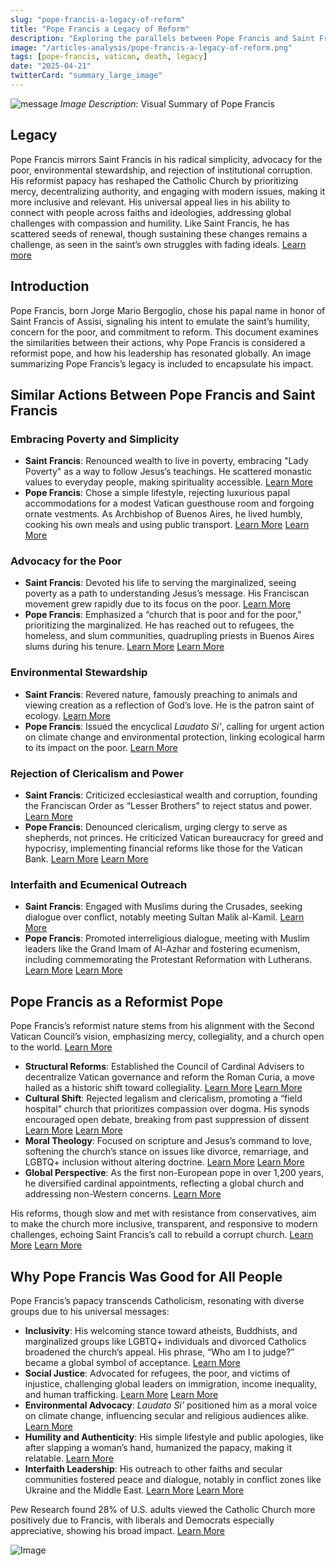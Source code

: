 ```yaml
---
slug: "pope-francis-a-legacy-of-reform"
title: "Pope Francis a Legacy of Reform"
description: "Exploring the parallels between Pope Francis and Saint Francis, their reformist actions, and Pope Francis's impact on all people."
image: "/articles-analysis/pope-francis-a-legacy-of-reform.png"
tags: [pope-francis, vatican, death, legacy]
date: "2025-04-21"
twitterCard: "summary_large_image"
---
```


![message](/articles-analysis/pope-francis-a-legacy-of-reform.png)
*Image Description*: Visual Summary of Pope Francis


## Legacy

Pope Francis mirrors Saint Francis in his radical simplicity, advocacy for the poor, environmental stewardship, and rejection of institutional corruption. His reformist papacy has reshaped the Catholic Church by prioritizing mercy, decentralizing authority, and engaging with modern issues, making it more inclusive and relevant. His universal appeal lies in his ability to connect with people across faiths and ideologies, addressing global challenges with compassion and humility. Like Saint Francis, he has scattered seeds of renewal, though sustaining these changes remains a challenge, as seen in the saint’s own struggles with fading ideals. [Learn more](https://www.americamagazine.org/faith/2014/09/10/how-one-saints-ancient-insights-are-transforming-todays-church)

<!-- truncate -->

## Introduction

Pope Francis, born Jorge Mario Bergoglio, chose his papal name in honor of Saint Francis of Assisi, signaling his intent to emulate the saint’s humility, concern for the poor, and commitment to reform. This document examines the similarities between their actions, why Pope Francis is considered a reformist pope, and how his leadership has resonated globally. An image summarizing Pope Francis’s legacy is included to encapsulate his impact.

## Similar Actions Between Pope Francis and Saint Francis

### Embracing Poverty and Simplicity
- **Saint Francis**: Renounced wealth to live in poverty, embracing "Lady Poverty" as a way to follow Jesus’s teachings. He scattered monastic values to everyday people, making spirituality accessible.
[Learn More](https://www.americamagazine.org/faith/2014/09/10/how-one-saints-ancient-insights-are-transforming-todays-church)
- **Pope Francis**: Chose a simple lifestyle, rejecting luxurious papal accommodations for a modest Vatican guesthouse room and forgoing ornate vestments. As Archbishop of Buenos Aires, he lived humbly, cooking his own meals and using public transport.
[Learn More](https://www.businessinsider.com/pope-francis-influential-leadership-moments-2015-9)
[Learn More](https://www.americamagazine.org/faith/2020/03/12/5-lessons-pope-francis-has-taught-his-actions-more-his-words)

### Advocacy for the Poor
- **Saint Francis**: Devoted his life to serving the marginalized, seeing poverty as a path to understanding Jesus’s message. His Franciscan movement grew rapidly due to its focus on the poor.
[Learn More](https://www.americamagazine.org/faith/2014/09/10/how-one-saints-ancient-insights-are-transforming-todays-church)
- **Pope Francis**: Emphasized a “church that is poor and for the poor,” prioritizing the marginalized. He has reached out to refugees, the homeless, and slum communities, quadrupling priests in Buenos Aires slums during his tenure.
[Learn More](https://www.businessinsider.com/pope-francis-influential-leadership-moments-2015-9)
[Learn More](https://en.wikipedia.org/wiki/Theology_of_Pope_Francis)

### Environmental Stewardship
- **Saint Francis**: Revered nature, famously preaching to animals and viewing creation as a reflection of God’s love. He is the patron saint of ecology.
[Learn More](https://www.franciscanmedia.org/franciscan-spirit-blog/the-legacy-of-the-franciscans/)
- **Pope Francis**: Issued the encyclical *Laudato Si’*, calling for urgent action on climate change and environmental protection, linking ecological harm to its impact on the poor.
[Learn More](https://www.nytimes.com/interactive/2015/06/13/world/europe/francis-the-activist-pope.html)

### Rejection of Clericalism and Power
- **Saint Francis**: Criticized ecclesiastical wealth and corruption, founding the Franciscan Order as “Lesser Brothers” to reject status and power.
[Learn More](https://www.franciscanmedia.org/franciscan-spirit-blog/the-legacy-of-the-franciscans/)
- **Pope Francis**: Denounced clericalism, urging clergy to serve as shepherds, not princes. He criticized Vatican bureaucracy for greed and hypocrisy, implementing financial reforms like those for the Vatican Bank.
[Learn More](https://www.ncronline.org/blogs/faith-and-justice/five-great-achievements-pope-francis-first-four-years)
[Learn More](https://www.ncronline.org/opinion/signs-times/good-bad-and-merciful-pope-francis-after-six-years)

### Interfaith and Ecumenical Outreach
- **Saint Francis**: Engaged with Muslims during the Crusades, seeking dialogue over conflict, notably meeting Sultan Malik al-Kamil.
[Learn More](https://www.franciscanmedia.org/franciscan-spirit-blog/the-legacy-of-the-franciscans/)
- **Pope Francis**: Promoted interreligious dialogue, meeting with Muslim leaders like the Grand Imam of Al-Azhar and fostering ecumenism, including commemorating the Protestant Reformation with Lutherans.
[Learn More](https://www.ncronline.org/opinion/signs-times/good-bad-and-merciful-pope-francis-after-six-years)
[Learn More](https://www.npr.org/sections/parallels/2016/10/28/499587801/pope-francis-reaches-out-to-honor-the-man-who-splintered-christianity)

## Pope Francis as a Reformist Pope

Pope Francis’s reformist nature stems from his alignment with the Second Vatican Council’s vision, emphasizing mercy, collegiality, and a church open to the world.
[Learn More](https://en.wikipedia.org/wiki/Theology_of_Pope_Francis)
- **Structural Reforms**: Established the Council of Cardinal Advisers to decentralize Vatican governance and reform the Roman Curia, a move hailed as a historic shift toward collegiality.
[Learn More](https://en.wikipedia.org/wiki/Theology_of_Pope_Francis)
[Learn More](https://bulletin.hds.harvard.edu/reflections-on-pope-francis/)
- **Cultural Shift**: Rejected legalism and clericalism, promoting a “field hospital” church that prioritizes compassion over dogma. His synods encouraged open debate, breaking from past suppression of dissent
[Learn More](https://www.ncronline.org/blogs/faith-and-justice/five-great-achievements-pope-francis-first-four-years)
[Learn More](https://www.ncronline.org/opinion/signs-times/good-bad-and-merciful-pope-francis-after-six-years)
- **Moral Theology**: Focused on scripture and Jesus’s command to love, softening the church’s stance on issues like divorce, remarriage, and LGBTQ+ inclusion without altering doctrine.
[Learn More](https://en.wikipedia.org/wiki/Theology_of_Pope_Francis)
[Learn More](https://www.vox.com/identities/2018/3/13/17107702/pope-francis-divisive-papacy-explained-five-years-catholic-church)
- **Global Perspective**: As the first non-European pope in over 1,200 years, he diversified cardinal appointments, reflecting a global church and addressing non-Western concerns.
[Learn More](https://www.nytimes.com/2019/10/04/world/europe/pope-francis-cardinals-catholic-church.html)

His reforms, though slow and met with resistance from conservatives, aim to make the church more inclusive, transparent, and responsive to modern challenges, echoing Saint Francis’s call to rebuild a corrupt church.
[Learn More](https://www.ncronline.org/blogs/faith-and-justice/five-great-achievements-pope-francis-first-four-years)
[Learn More](https://www.nytimes.com/2019/10/04/world/europe/pope-francis-cardinals-catholic-church.html)

## Why Pope Francis Was Good for All People

Pope Francis’s papacy transcends Catholicism, resonating with diverse groups due to his universal messages:
- **Inclusivity**: His welcoming stance toward atheists, Buddhists, and marginalized groups like LGBTQ+ individuals and divorced Catholics broadened the church’s appeal. His phrase, “Who am I to judge?” became a global symbol of acceptance.
[Learn More](https://en.wikipedia.org/wiki/Theology_of_Pope_Francis)
- **Social Justice**: Advocated for refugees, the poor, and victims of injustice, challenging global leaders on immigration, income inequality, and human trafficking.
[Learn More](https://msb.georgetown.edu/news-story/pope-francis-global-leader/)
[Learn More](https://www.uri.edu/news/2015/09/uri-history-professor-describes-similarities-between-pope-francis-and-st-francis-of-assisi/)
- **Environmental Advocacy**: *Laudato Si’* positioned him as a moral voice on climate change, influencing secular and religious audiences alike.
[Learn More](https://www.nytimes.com/interactive/2015/06/13/world/europe/francis-the-activist-pope.html)
- **Humility and Authenticity**: His simple lifestyle and public apologies, like after slapping a woman’s hand, humanized the papacy, making it relatable.
[Learn More](https://www.americamagazine.org/faith/2020/03/12/5-lessons-pope-francis-has-taught-his-actions-more-his-words)
- **Interfaith Leadership**: His outreach to other faiths and secular communities fostered peace and dialogue, notably in conflict zones like Ukraine and the Middle East.
[Learn More](https://pl.wikipedia.org/wiki/Franciszek_%28papie%25C5%25BC%29)
[Learn More](https://reflections.yale.edu/article/reformation-writing-next-chapter/pope-confronts-reformation)

Pew Research found 28% of U.S. adults viewed the Catholic Church more positively due to Francis, with liberals and Democrats especially appreciative, showing his broad impact.
[Learn More](https://www.pewresearch.org/religion/2015/10/07/following-visit-two-thirds-in-u-s-view-pope-francis-favorably/)


![Image](/articles-analysis/st-francis-of-assisi.jpg)
